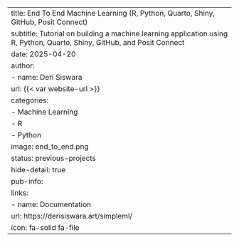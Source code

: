 ---
title: End To End Machine Learning (R, Python, Quarto, Shiny, GitHub, Posit Connect)
subtitle: Tutorial on building a machine learning application using R, Python, Quarto, Shiny, GitHub, and Posit Connect
date: 2025-04-20
author:
  - name: Deri Siswara
    url: {{< var website-url >}}
categories:
  - Machine Learning
  - R
  - Python
image: end_to_end.png
status: previous-projects
hide-detail: true
pub-info:
  links:
    - name: Documentation
      url: https://derisiswara.art/simpleml/
      icon: fa-solid fa-file
---